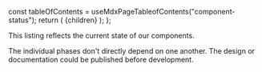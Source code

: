 
<!-- vale off -->

  const tableOfContents = useMdxPageTableofContents("component-status");
  return (
    <DocLayout
      description="A detailed breakdown of our components and the status of their implementation."
      title="Component status 🚀"
      location={location}
      path={path}
      tableOfContents={tableOfContents}
    >
      {children}
    </DocLayout>
  );
};

<!-- vale on -->

This listing reflects the current state of our components.

The individual phases don't directly depend on one another.
The design or documentation could be published before development.

<ComponentStatusList />
